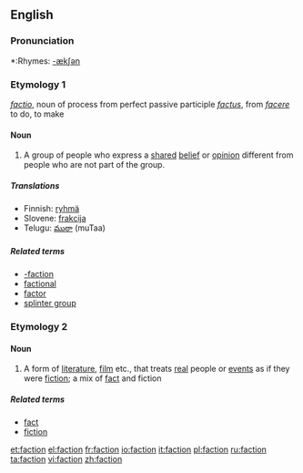 {{see|-faction}}
==English==
===Pronunciation===
*:Rhymes: [[Rhymes:English:-ækʃən|-ækʃən]]

===Etymology 1===
{{L.}} ''[[factio]]'', noun of process from perfect passive participle ''[[factus]]'', from ''[[facere]]'' to do, to make

====Noun====
{{wikipedia}}
{{en-noun}}

# A group of people who express a [[shared]] [[belief]] or [[opinion]] different from people who are not part of the group.

=====Translations=====
*Finnish: [[ryhmä]]
*Slovene: [[frakcija]] {{f}}
*Telugu: [[ముఠా]] (muTaa)

=====Related terms=====
*[[-faction]]
*[[factional]]
*[[factor]]
*[[splinter group]]

===Etymology 2===
{{blend|fact|fiction}}

====Noun====
{{en-noun}}

# A form of [[literature]], [[film]] etc., that treats [[real]] people or [[event]]s as if they were [[fiction]]; a mix of [[fact]] and fiction

=====Related terms=====
*[[fact]]
*[[fiction]]

[[et:faction]]
[[el:faction]]
[[fr:faction]]
[[io:faction]]
[[it:faction]]
[[pl:faction]]
[[ru:faction]]
[[ta:faction]]
[[vi:faction]]
[[zh:faction]]